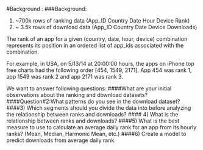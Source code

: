 #Background : 
###Background:

1. ~700k rows of ranking data (App_ID Country Date Hour Device Rank)
2. ~ 3.5k rows of download data (App_ID Country Date Device Downloads)

The rank of an app for a given (country, date, hour, device) combination represents its position in an ordered list of app_ids associated with the combination.

For example, in USA, on 5/13/14 at 20:00:00 hours, the apps on iPhone top free charts had the following order [454, 1549, 2171]. App 454 was rank 1, app 1549 was rank 2 and app 2171 was rank 3.

We want to answer following questions:
####What are your initial observations about the ranking and download datasets?
####Question#2:What patterns do you see in the download dataset?
####3) Which segments should you divide the data into before analyzing the relationship between ranks and downloads?
#### 4)  What is the relationship between ranks and downloads?
####5) What is the best measure to use to calculate an average daily rank for an app from its hourly ranks? (Mean, Median, Harmonic Mean, etc.)
####6) Create a model to predict downloads from average daily rank.
